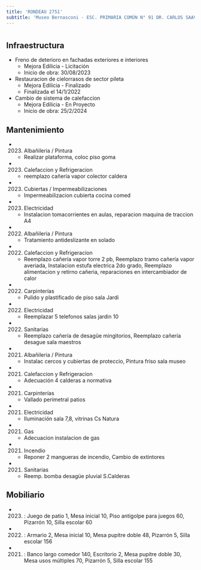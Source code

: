 ```yaml
---
title: 'RONDEAU 2751'
subtitle: 'Museo Bernasconi - ESC. PRIMARIA COMÚN N° 91 DR. CARLOS SAAVEDRA LAMAS - INST. F. F. BERNASCONI - EPA N° 02 - ESC. PRIMARIA COMÚN N° 94 ENRIQUE BANCHS - INST. F. F. BERNASCONI - JIC N° 05/06° - ESC. PRIMARIA COMÚN N° 92 DR. RAFAEL BIELSA - INST. F. F. BERNASCONI - ESC. PRIMARIA COMÚN N° 93 DR. JUAN ANGEL GOLFARINI - INST. F. F. BERNASCONI - ESC. DE CORO Y ORQUESTA ATHOS PALMA - CENS N° 72 - JII N° 10 FRANCISCO PASCASIO MORENO - ESEA EN DANZA RAMICONE CURSO VOCACIONAL DE FOLKLORE N° 05'
---
```


#
## Infraestructura

* Freno de deterioro en fachadas exteriores e interiores 
    + Mejora Edilicia - Licitación 
    + Inicio de obra: 30/08/2023 


* Restauracion de cielorrasos de sector pileta 
    + Mejora Edilicia - Finalizado 
    + Finalizada el 14/1/2022 


* Cambio de sistema de calefaccion 
    + Mejora Edilicia - En Proyecto 
    + Inicio de obra: 25/2/2024 






## Mantenimiento

*  (2023) Albañileria / Pintura 
    + Realizar plataforma, coloc piso goma

*  (2023) Calefaccion y Refrigeracion 
    + reemplazo cañería vapor colector caldera

*  (2023) Cubiertas / Impermeabilizaciones 
    + Impermeabilizacion cubierta cocina comed

*  (2023) Electricidad 
    + Instalacion tomacorrientes en aulas, reparacion maquina de traccion A4

*  (2022) Albañileria / Pintura 
    + Tratamiento antideslizante en solado

*  (2022) Calefaccion y Refrigeracion 
    + Reemplazo cañería vapor torre 2 pb, Reemplazo tramo cañería vapor averiada, Instalacion estufa electrica 2do grado, Reemplazo alimentacion y retirno cañeria, reparaciones en intercambiador de calor

*  (2022) Carpinterías 
    + Pulido y plastificado de piso sala Jardi

*  (2022) Electricidad 
    + Reemplazar 5 telefonos salas jardin 10

*  (2022) Sanitarias 
    + Reemplazo cañería de desagüe mingitorios, Reemplazo cañería desague sala maestros

*  (2021) Albañileria / Pintura 
    + Instalac cercos y cubiertas de proteccio, Pintura friso sala museo

*  (2021) Calefaccion y Refrigeracion 
    + Adecuación 4 calderas a normativa

*  (2021) Carpinterías 
    + Vallado perimetral patios

*  (2021) Electricidad 
    + Iluminación sala 7,8, vitrinas Cs Natura

*  (2021) Gas 
    + Adecuacion instalacion de gas

*  (2021) Incendio 
    + Reponer 2 mangueras de incendio, Cambio  de extintores

*  (2021) Sanitarias 
    + Reemp. bomba desagüe pluvial S.Calderas





## Mobiliario

*  (2023) : Juego de patio 1, Mesa inicial 10, Piso antigolpe para juegos 60, Pizarrón 10, Silla escolar 60 

*  (2022) : Armario 2, Mesa inicial 10, Mesa pupitre doble 48, Pizarrón 5, Silla escolar 156 

*  (2021) : Banco largo comedor 140, Escritorio 2, Mesa pupitre doble 30, Mesa usos múltiples 70, Pizarrón 5, Silla escolar 155 



